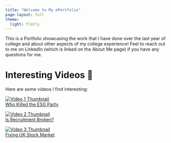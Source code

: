 ```yaml
---
title: "Welcome to My ePortfolio"
page-layout: full
theme:
  light: flatly
---
```


This is a Portfolio showcasing the work that I have done over the last year of college and about other aspects of my college experience! Feel to reach out to me on LinkedIn (which is linked on the About Me page) if you have any questions for me.


# Interesting Videos 🎥

Here are some videos I find interesting:

<div class="video-grid">
  
  <a href="https://www.youtube.com/watch?v=hMW_pT7w-Y8" target="_blank" class="video-card">
    <img src="ESG.jpg" alt="Video 1 Thumbnail">
    <div class="video-title">Who Killed the ESG Party</div>
  </a>

  <a href="https://www.youtube.com/watch?v=FrQFFH2V8g0" target="_blank" class="video-card">
    <img src="recruitment.jpeg" alt="Video 2 Thumbnail">
    <div class="video-title">Is Recruitment Broken?</div>
  </a>

  <a href="https://www.youtube.com/watch?v=Fq21LiFTGHw" target="_blank" class="video-card">
    <img src="UK.jpg" alt="Video 3 Thumbnail">
    <div class="video-title">Fixing UK Stock Market</div>
  </a>

</div>
